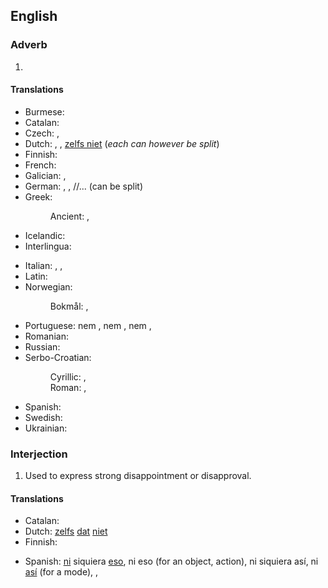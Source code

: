 ==English==

===Adverb===
{{en-adv|-}}

# {{non-gloss definition|Introduces or constitutes a more emphatic negation or exclusion than "not".}}
#: {{ux|en|'''Not even''' I knew that.}}
#: {{ux|en|You did'''n't even''' look at me.}}

====Translations====
{{trans-top|constitutes an emphatic negation}}
* Burmese: {{t+|my|တောင်|sc=Mymr}}
* Catalan: {{t-needed|ca}}
* Czech: {{t+|cs|ani}}, {{t|cs|ba ani}}
* Dutch: {{t+|nl|niet eens}}, {{t|nl|nog niet}}, [[zelfs niet]] (''each can however be split'')
* Finnish: {{t|fi|edes|alt=ei edes}}
* French: {{t+|fr|même pas}}
* Galician: {{t|gl|nin sequera}}, {{t|gl|nin}}
* German: {{t|de|nicht mal}}, {{t+|de|nicht einmal}}, {{t+|de|eben}}/{{t+|de|selbst}}/{{t+|de|sogar}}... {{t+|de|nicht}} (can be split)
* Greek:
*: Ancient: {{t|grc|οὐδέ}}, {{t|grc|μηδέ}}
* Icelandic: {{t|is|ekki einu sinni}}
* Interlingua: {{t|ia|non mesmo}}
{{trans-mid}}
* Italian: {{t+|it|neppure}}, {{t+|it|nemmeno}}, {{t+|it|manco}}
* Latin: {{t|la|ne quidem}}
* Norwegian:
*: Bokmål: {{t|nb|ikke engang}}, {{t|nb|selv ikke}}
* Portuguese: nem {{t+|pt|ao menos}}, nem {{t+|pt|sequer}}, nem {{t+|pt|mesmo}}, {{t+|pt|nem}}
* Romanian: {{t+|ro|nici}}
* Russian: {{t+|ru|даже|alt=да́же не}}
* Serbo-Croatian:
*: Cyrillic: {{t|sh|чак нити}}, {{t|sh|чак ни}}
*: Roman: {{t|sh|čak niti}}, {{t|sh|čak ni}}
* Spanish: {{t+|es|ni siquiera}}
* Swedish: {{t|sv|inte ens}}
* Ukrainian: {{t|uk|навіть не}}
{{trans-bottom}}

===Interjection===
{{en-interj}}

# {{lb|en|colloquial}} Used to express strong disappointment or disapproval.
#: {{ux|en|I heard they wanted to cancel the show tonight. –'''Not even!'''}}

====Translations====
{{trans-top|used to express strong disappointment}}
* Catalan: {{t-needed|ca}}
* Dutch: [[zelfs]] [[dat]] [[niet]]
* Finnish: {{t|fi|ei kai}}
{{trans-mid}}
* Spanish: [[ni#Spanish|ni]] siquiera [[eso#Spanish|eso]], ni eso (for an object, action), ni siquiera así, ni [[así]] (for a mode), {{t+|es|nunca}}, {{t+|es|jamás}}
{{trans-bottom}}
